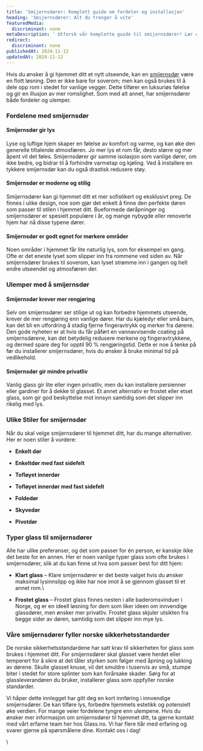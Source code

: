 ```yaml
---
title: 'Smijernsdører: Komplett guide om fordeler og installasjon'
heading: 'Smijernsdører: Alt du trenger å vite'
featuredMedia:
  discriminant: none
metaDescription: ' Utforsk vår komplette guide til smijernsdører! Lær om ulike stiler, fordeler, sikkerhetsstandarder og tips for installasjon. Få inspirasjon!'
redirect:
  discriminant: none
publishedAt: 2024-11-12
updatedAt: 2024-11-12
---
```

Hvis du ønsker å gi hjemmet ditt et nytt utseende, kan en [smijernsdør](https://www.glass.no/smijernsdor) være en flott løsning. Den er ikke bare for soverom; men kan også brukes til å dele opp rom i stedet for vanlige vegger. Dette tilfører en luksuriøs følelse og gir en illusjon av mer romslighet. Som med alt annet, har smijernsdører både fordeler og ulemper.&#x20;

### **Fordelene med smijernsdør**&#x20;

#### **Smijernsdør gir lys**

Lyse og luftige hjem skaper en følelse av komfort og varme, og kan øke den generelle tiltalende atmosfæren. Jo mer lys et rom får, desto større og mer åpent vil det føles. Smijernsdører gir samme isolasjon som vanlige dører, om ikke bedre, og bidrar til å forhindre varmetap og kjøling. Ved å installere en tykkere smijernsdør kan du også drastisk redusere støy.

#### **Smijernsdør er moderne og stilig**

Smijernsdører kan gi hjemmet ditt et mer sofistikert og eksklusivt preg. De finnes i ulike design, noe som gjør det enkelt å finne den perfekte døren som passer til stilen i hjemmet ditt. Bueformede døråpninger og smijernsdører er spesielt populære i år, og mange nybygde eller renoverte hjem har nå disse typene dører.

#### **Smijernsdør er godt egnet for mørkere områder**

Noen områder i hjemmet får lite naturlig lys, som for eksempel en gang. Ofte er det eneste lyset som slipper inn fra rommene ved siden av. Når smijernsdører brukes til soverom, kan lyset strømme inn i gangen og helt endre utseendet og atmosfæren der.

### **Ulemper med å smijernsdør**

#### **Smijernsdør krever mer rengjøring**

Selv om smijernsdører ser stilige ut og kan forbedre hjemmets utseende, krever de mer rengjøring enn vanlige dører. Har du kjæledyr eller små barn, kan det bli en utfordring å stadig fjerne fingeravtrykk og merker fra dørene. Den gode nyheten er at hvis du får påført en vannavvisende coating på smijernsdørene, kan det betydelig redusere merkene og fingeravtrykkene, og dermed spare deg for opptil 90 % rengjøringstid. Dette er noe å tenke på før du installerer smijernsdører, hvis du ønsker å bruke minimal tid på vedlikehold.

#### **Smijernsdør gir mindre privatliv**

Vanlig glass gir lite eller ingen privatliv, men du kan installere persienner eller gardiner for å dekke til glasset. Et annet alternativ er frostet eller etset glass, som gir god beskyttelse mot innsyn samtidig som det slipper inn rikelig med lys.

### **Ulike Stiler for smijernsdør**

Når du skal velge smijernsdører til hjemmet ditt, har du mange alternativer. Her er noen stiler å vurdere:

* **Enkelt dør**

* **Enkeltdør med fast sidefelt**

* **Tofløyet innerdør**

* **Tofløyet innerdør med fast sidefelt**

* **Foldedør**

* **Skyvedør**

* **Pivotdør**

### **Typer glass til smijernsdører**

Alle har ulike preferanser, og det som passer for én person, er kanskje ikke det beste for en annen. Her er noen vanlige typer glass som ofte brukes i smijernsdører, slik at du kan finne ut hva som passer best for ditt hjem:

* **Klart glass** – Klare smijernsdører er det beste valget hvis du ønsker maksimal lysinnslipp og ikke har noe imot å se gjennom glasset til et annet rom.\\

* **Frostet glass** – Frostet glass finnes nesten i alle baderomsvinduer i Norge, og er en ideell løsning for dem som liker ideen om innvendige glassdører, men ønsker mer privatliv. Frostet glass skjuler utsikten fra begge sider av døren, samtidig som det slipper inn mye lys.

### **Våre smijernsdører fyller norske sikkerhetsstandarder**

De norske sikkerhetsstandardene har satt krav til sikkerheten for glass som brukes i hjemmet ditt. For smijernsdører skal glasset være herdet eller temperert for å sikre at det tåler styrken som følger med åpning og lukking av dørene. Skulle glasset knuse, vil det smuldre i tusenvis av små, stumpe biter i stedet for store splinter som kan forårsake skader. Sørg for at glassleverandøren du bruker, installerer glass som oppfyller norske standarder.

Vi håper dette innlegget har gitt deg en kort innføring i innvendige smijernsdører. De kan tilføre lys, forbedre hjemmets estetikk og potensielt øke verdien. For mange veier fordelene tyngre enn ulempene. Hvis du ønsker mer informasjon om smijernsdører til hjemmet ditt, ta gjerne kontakt med vårt erfarne team her hos Glass.no. Vi har flere tiår med erfaring og svarer gjerne på spørsmålene dine. Kontakt oss i dag!

\\
